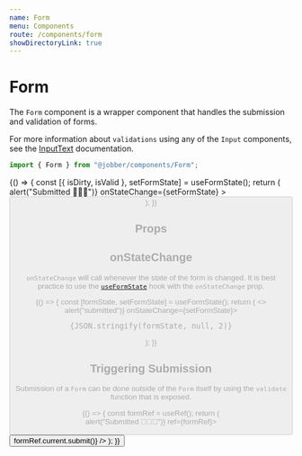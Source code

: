 ```yaml
---
name: Form
menu: Components
route: /components/form
showDirectoryLink: true
---
```



# Form

The `Form` component is a wrapper component that handles the submission and
validation of forms.

For more information about `validations` using any of the `Input` components,
see the [InputText](/components/input-text/#validation-message) documentation.

```ts
import { Form } from "@jobber/components/Form";
```

<Playground>
  {() => {
    const [{ isDirty, isValid }, setFormState] = useFormState();
    return (
      <Form
        onSubmit={() => alert("Submitted 🎉🎉🎉")}
        onStateChange={setFormState}
      >
        <Content>
          <InputText
            placeholder="First Name"
            name="firstName"
            validations={{
              required: {
                value: true,
                message: "Tell us your name",
              },
              minLength: {
                value: 3,
                message: "Your name is to short.",
              },
            }}
          />
          <InputText
            placeholder="Last Name"
            name="lastName"
            validations={{
              required: {
                value: true,
                message: "Tell us your last name.",
              },
            }}
          />
          <Button
            label="Submit Form"
            submit={true}
            disabled={!isDirty || !isValid}
          />
        </Content>
      </Form>
    );
  }}
</Playground>

## Props

<Props of={Form} />

## onStateChange

`onStateChange` will call whenever the state of the form is changed. It is best
practice to use the [`useFormState`](/hooks/useFormState) hook with the
`onStateChange` prop.

<Playground>
  {() => {
    const [formState, setFormState] = useFormState();
    return (
      <>
        <Form onSubmit={() => alert("submitted")} onStateChange={setFormState}>
          <InputText
            placeholder="First Name"
            name="firstName"
            validations={{
              required: {
                value: true,
                message: "Tell us your name",
              },
              minLength: {
                value: 3,
                message: "Your name is to short.",
              },
            }}
          />
        </Form>
        <pre>{JSON.stringify(formState, null, 2)}</pre>
      </>
    );
  }}
</Playground>

## Triggering Submission

Submission of a `Form` can be done outside of the `Form` itself by using the
`validate` function that is exposed.

<Playground>
  {() => {
    const formRef = useRef();
    return (
      <Content>
        <Form onSubmit={() => alert("Submitted 🎉🎉🎉")} ref={formRef}>
          <Content>
            <InputText
              placeholder="First Name"
              name="firstName"
              validations={{
                required: {
                  value: true,
                  message: "Tell us your name",
                },
              }}
            />
            <InputText
              placeholder="Last Name"
              name="lastName"
              validations={{
                required: {
                  value: true,
                  message: "Tell us your last name.",
                },
              }}
            />
          </Content>
        </Form>
        <Button
          label="Submit Form from the outside"
          onClick={() => formRef.current.submit()}
        />
      </Content>
    );
  }}
</Playground>
